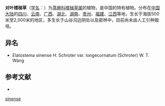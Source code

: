 {{Speciesbox
| name = 对叶楼梯草
| status = 
| status_system = 
| image =
| genus = Elatostema
| species = sinense
| authority = H. Schröter
| subdivision_ranks =[[变种|变种]]
| subdivision =
* 对叶楼梯草 ''E. s.'' var. ''sinense''
* [[角苞楼梯草|角苞楼梯草]] ''E. s.'' var. ''longecornutum''
* [[三裂楼梯草|三裂楼梯草]] ''E. s.'' var. ''trilobatum''
}}

'''对叶楼梯草'''（[[学名|学名]]：{{lang|la|''Elatostema sinense''}}）为[[荨麻科|荨麻科]][[楼梯草属|楼梯草属]]的植物，是中国的特有植物。分布在[[中国大陆|中国大陆]]的[[四川|四川]]、[[云南|云南]]、[[广西|广西]]、[[湖北|湖北]]、[[湖南|湖南]]、[[贵州|贵州]]、[[福建|福建]]、[[江西|江西]]等地，生长于海拔500米至2,000米的地区，多生长于山谷沟边阴处以及密林中，目前尚未由人工引种栽培。

== 异名 ==
* Elatostema sinense H. Schroter var. longecornatum (Schroter) W. T. Wang

== 参考文献 ==
<div class="references-small">
* {{cite web| url =http://www.bioinfo.cn/db05/KmzwSpecies.php?action=view&id=23287| title =对叶楼梯草（原变种）| work =《中国高等植物数据库全库》| publisher =中国科学院微生物研究所| author =昆明植物研究所| accessdate =2009-02-25| deadurl =yes| archiveurl =https://web.archive.org/web/20160305001114/http://www.bioinfo.cn/db05/KmzwSpecies.php?action=view&id=23287| archivedate =2016-03-05}}
</div>
{{Taxonbar|from=Q10956542}}

{{DEFAULTSORT:Elatostema sinense}}
[[Category:楼梯草属|sinense]]


{{Urticaceae-stub}}
